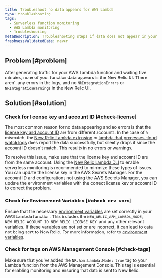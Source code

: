 ```yaml
---
title: Troubleshoot no data appears for AWS Lambda
type: troubleshooting
tags:
  - Serverless function monitoring
  - AWS Lambda monitoring
  - Troubleshooting
metaDescription: Troubleshooting steps if data does not appear in your app for AWS Lambda.
freshnessValidatedDate: never
---
```


## Problem [#problem]

After generating traffic for your AWS Lambda function and waiting five minutes, none of your function data appears in the New Relic UI. There aren't any errors in the logs, and no `NRIntegrationErrors` or `NRIntegrationWarnings` in the New Relic UI.

## Solution [#solution]

### Check for license key and account ID [#check-license]

The most common reason for no data appearing and no errors is that the [license key and account ID](/docs/serverless-function-monitoring/aws-lambda-monitoring/enable-lambda-monitoring/account-linking/) are from different accounts. In the case of a mismatch, the [New Relic Lambda extension](https://github.com/newrelic/newrelic-lambda-extension) or [lambda that processes cloud watch logs](/docs/infrastructure/amazon-integrations/connect/aws-metric-stream/) does report the data successfully, but silently drops it since the account ID doesn't match. This results in no errors or warnings.

To resolve this issue, make sure that the license key and account ID are from the same account. Using the [New Relic Lambda CLI](/docs/serverless-function-monitoring/aws-lambda-monitoring/enable-lambda-monitoring/account-linking/#rec) to enable serverless monitoring is recommended to minimize these types of issues. You can update the license key in the AWS Secrets Manager. For the account ID and configurations not using the AWS Secrets Manager, you can update the [environment variables](/docs/serverless-function-monitoring/aws-lambda-monitoring/enable-lambda-monitoring/account-linking/#env-var) with the correct license key or account ID to correct the problem.

### Check for Environment Variables [#check-env-vars]

Ensure that the necessary [environment variables](/docs/serverless-function-monitoring/aws-lambda-monitoring/instrument-lambda-function/env-variables-lambda) are set correctly in your AWS Lambda function. This includes the `NEW_RELIC_APM_LAMBDA_MODE`, `NEW_RELIC_ACCOUNT_ID`, `NEW_RELIC_LICENSE_KEY`, and any other relevant variables. If these variables are not set or are incorrect, it can lead to data not being sent to New Relic. For more information, refer to [environment variables](/docs/serverless-function-monitoring/aws-lambda-monitoring/instrument-lambda-function/env-variables-lambda).


### Check for tags on AWS Management Console [#check-tags]

Make sure that you've added the `NR.Apm.Lambda.Mode: true` tag to your Lambda function from the AWS Management Console. This tag is essential for enabling monitoring and ensuring that data is sent to New Relic.